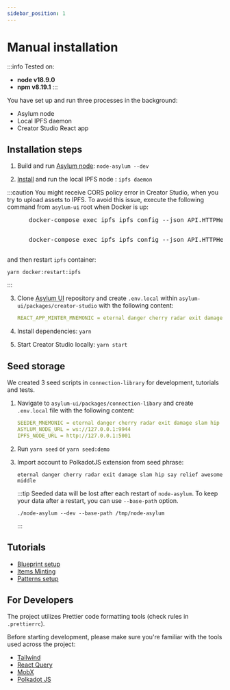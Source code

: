 ```yaml
---
sidebar_position: 1
---
```



# Manual installation

:::info
Tested on:
- **node v18.9.0**
- **npm v8.19.1**
:::

You have set up and run three processes in the background:

-  Asylum node
-  Local IPFS daemon
-  Creator Studio React app

## Installation steps

1. Build and run [Asylum node](../../node/installation): `node-asylum --dev`


2. [Install](https://docs.ipfs.io/install/command-line/#official-distributions) and run the local IPFS node : `ipfs daemon`

  :::caution
  You might receive CORS policy error in Creator Studio, when you try to upload assets to IPFS.
  To avoid this issue, execute the following command from `asylum-ui` root when Docker is up:

  <Tabs groupId="operating-systems">
    <TabItem value="unix" label="Unix">
      <pre>
      docker-compose exec ipfs ipfs config --json API.HTTPHeaders.Access-Control-Allow-Origin '["*"]'
      </pre>
    </TabItem>
    <TabItem value="win" label="Windows">
      <pre>
      docker-compose exec ipfs ipfs config --json API.HTTPHeaders.Access-Control-Allow-Origin '[\"*\"]'
      </pre>
    </TabItem>
  </Tabs>

  and then restart `ipfs` container:
  ```
  yarn docker:restart:ipfs
  ```

  :::

3. Clone [Asylum UI](https://gitlab.com/asylum-space/asylum-ui) repository and create `.env.local` within `asylum-ui/packages/creator-studio` with the following content:
    ```yaml title="asylum-ui/packages/creator-studio/.env.local"
    REACT_APP_MINTER_MNEMONIC = eternal danger cherry radar exit damage slam hip say relief awesome middle
    ```

4. Install dependencies: `yarn`

5. Start Creator Studio locally: `yarn start`


## Seed storage

We created 3 seed scripts in `connection-library` for development, tutorials and tests.


1. Navigate to `asylum-ui/packages/connection-libary` and create `.env.local` file with the following content:

    ```yaml title="asylum-ui/packages/connection-libary/.env.local"
    SEEDER_MNEMONIC = eternal danger cherry radar exit damage slam hip say relief awesome middle
    ASYLUM_NODE_URL = ws://127.0.0.1:9944
    IPFS_NODE_URL = http://127.0.0.1:5001
    ```

2. Run `yarn seed` or `yarn seed:demo`

3. Import account to PolkadotJS extension from seed phrase:

    ```
    eternal danger cherry radar exit damage slam hip say relief awesome middle
    ```

    :::tip
    Seeded data will be lost after each restart of `node-asylum`. To keep your data after a restart, you can use `--base-path` option.
    
    ```
    ./node-asylum --dev --base-path /tmp/node-asylum
    ```
    :::



## Tutorials

-  [Blueprint setup](../../tutorials/testing-guide-blueprint-setup)
-  [Items Minting](../../tutorials/testing-guide-items-minting)
-  [Patterns setup](../../tutorials/testing-guide-patterns)

## For Developers

The project utilizes Prettier code formatting tools (check rules in `.prettierrc`).

Before starting development, please make sure you're familiar with the tools used across the project:

-  [Tailwind](https://tailwindcss.com/docs/installation)
-  [React Query](https://react-query.tanstack.com/overview)
-  [MobX](https://mobx.js.org/README.html)
-  [Polkadot JS](https://polkadot.js.org/docs/api/)

